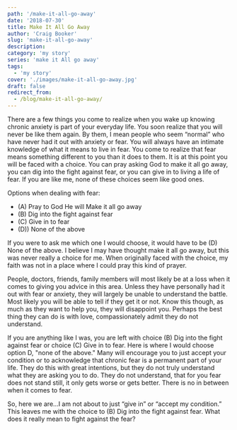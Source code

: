 ```yaml
---
path: '/make-it-all-go-away'
date: '2018-07-30'
title: Make It All Go Away
author: 'Craig Booker'
slug: 'make-it-all-go-away'
description:
category: 'my story'
series: 'make it All go away'
tags:
  - 'my story'
cover: './images/make-it-all-go-away.jpg'
draft: false
redirect_from:
  - /blog/make-it-all-go-away/
---
```


There are a few things you come to realize when you wake up knowing chronic anxiety is part of your everyday life. You soon realize that you will never be like them again. By them, I mean people who seem “normal” who have never had it out with anxiety or fear. You will always have an intimate knowledge of what it means to live in fear. You come to realize that fear means something different to you than it does to them. It is at this point you will be faced with a choice. You can pray asking God to make it all go away, you can dig into the fight against fear, or you can give in to living a life of fear. If you are like me, none of these choices seem like good ones.

Options when dealing with fear:<br/>

- (A) Pray to God He will Make it all go away
- (B) Dig into the fight against fear
- (C) Give in to fear
- (D)) None of the above

If you were to ask me which one I would choose, it would have to be (D) None of the above. I believe I may have thought make it all go away, but this was never really a choice for me. When originally faced with the choice, my faith was not in a place where I could pray this kind of prayer.

People, doctors, friends, family members will most likely be at a loss when it comes to giving you advice in this area. Unless they have personally had it out with fear or anxiety, they will largely be unable to understand the battle. Most likely you will be able to tell if they get it or not. Know this though, as much as they want to help you, they will disappoint you. Perhaps the best thing they can do is with love, compassionately admit they do not understand.

If you are anything like I was, you are left with choice (B) Dig into the fight against fear or choice (C) Give in to fear. Here is where I would choose option D, "none of the above." Many will encourage you to just accept your condition or to acknowledge that chronic fear is a permanent part of your life. They do this with great intentions, but they do not truly understand what they are asking you to do. They do not understand, that for you fear does not stand still, it only gets worse or gets better. There is no in between when it comes to fear.

So, here we are…I am not about to just “give in” or “accept my condition.” This leaves me with the choice to (B) Dig into the fight against fear. What does it really mean to fight against the fear?
